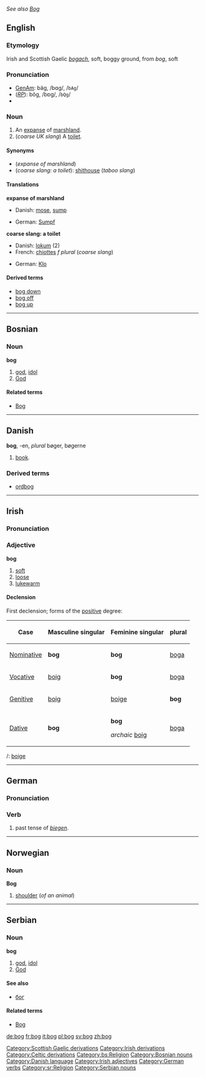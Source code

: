 {{rfc}}
''See also [[Bog]]''
==English==
{{wikipedia}}
===Etymology===
Irish and Scottish Gaelic ''[[bogach]]'', soft, boggy ground, from ''bog'', soft

===Pronunciation===
*[[w:General American|GenAm]]: bäg, /b&#593;g/, /<tt>bAg</tt>/
*(''[[RP]]''): bŏg, /bɒɡ/, /<tt>bQg</tt>/
*{{audio|en-us-bog.ogg|Audio (US)}}

===Noun===
{{en-noun-reg}}

# An [[expanse]] of [[marshland]].
# (''coarse UK slang'') A [[toilet]].

====Synonyms====
*(''expanse of marshland'')
*(''coarse slang: a toilet''): [[shithouse]] (''taboo slang'')

====Translations====

'''expanse of marshland'''
{{top}}
*Danish: [[mose]], [[sump#Danish|sump]]
{{mid}}
*German: [[Sumpf]] {{m}}
{{bottom}}

'''coarse slang: a toilet'''
<!--Note: add COARSE SLANG terms to this table, where they exist-->
{{top}}
*Danish: [[lokum]] (2)
*French: [[chiottes]] ''f plural'' (''coarse slang'')
{{mid}}
*German: [[Klo]] {{n}}
{{bottom}}

====Derived terms====
*[[bog down]]
*[[bog off]]
*[[bog up]]
<!--move this content into "bog down", "bog off" and "bog up"
===Verb===
'''to bog'''
====Intransitive====
# (often with ''down'') to become [[mire]]d or [[stuck]] (especially in [[mud]]).
# '''bog off''' (''slang'') to go away.
# '''to bog up''' - to make a mess of (col).
=====Translations=====
*German: [[stecken]] [[bleiben]] (1), [[versinken]] (1), [[versumpfen]] (1), [[abhauen]] (2)
====Transitive====
# (often with ''down'') to cause to become [[mire]]d or [[stuck]], especially in [[mud]]
=====Translations=====
*German: [[blockieren]], [[versenken]]
-->

[[Category:Scottish Gaelic derivations]]
[[Category:Irish derivations]]
[[Category:Celtic derivations]]

----
==Bosnian==
===Noun===
'''bog''' {{m}} {{s}}
#[[god]], [[idol]]
#[[God]]
====Related terms====
*[[Bog#Bosnian|Bog]]
[[Category:bs:Religion]]
[[Category:Bosnian nouns]]

----
==Danish==
'''bog''', -en, ''plural'' bøger, bøgerne
# [[book]].
===Derived terms===
* [[ordbog]]
[[Category:Danish language]]

----
==Irish==
===Pronunciation===
{{IPA|[bog]}}

===Adjective===
'''bog'''
# [[soft]]
# [[loose]]
# [[lukewarm]]

====Declension====
First declension; forms of the [[positive]] degree:
{|border="1" cellpadding="4" cellspacing="0" style="margin: 1em 1em 1em 0; background: #f9f9f9; border: 1px #aaa solid; border-collapse: collapse;"
!Case
!Masculine singular
!Feminine singular
!plural
|-
| [[Nominative]]
| '''bog'''
| '''bog'''
| [[boga]]
|-
| [[Vocative]]
| [[boig]]
| '''bog'''
| [[boga]]
|-
| [[Genitive]]
| [[boig]]
| [[boige]]
| '''bog'''
|-
| [[Dative]]
| '''bog'''
| '''bog'''

''archaic'' [[boig]]
| [[boga]]
|}

{{compar}}/{{superl}}: [[boige]]

[[Category:Irish adjectives]]

----
==German==
===Pronunciation===
{{IPA|[boːk]}}
===Verb===
# past tense of ''[[biegen]]''.
[[Category:German verbs]]

----

==Norwegian==
===Noun===
'''Bog''' {{m}}

#[[shoulder]] (''of an animal'')

----

==Serbian==
===Noun===
'''bog''' {{m}} {{s}}
#[[god]], [[idol]]
#[[God]]
====See also====
*[[бог#Serbian|бог]]
====Related terms====
*[[Bog#Serbian|Bog]]
[[Category:sr:Religion]]
[[Category:Serbian nouns]]

[[de:bog]]
[[fr:bog]]
[[it:bog]]
[[pl:bog]]
[[sv:bog]]
[[zh:bog]]
